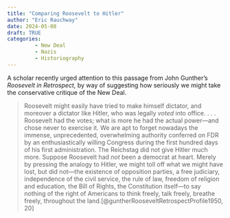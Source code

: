 ```yaml
---
title: "Comparing Roosevelt to Hitler"
author: "Eric Rauchway"
date: 2024-05-08
draft: TRUE
categories:
         - New Deal
         - Nazis
         - Historiography
---
```


A scholar recently urged attention to this passage from John Gunther's *Roosevelt in Retrospect,* by way of suggesting how seriously we might take the conservative critique of the New Deal.

> Roosevelt might easily have tried to make himself dictator, and moreover a dictator like Hitler, who was legally *voted* into office. . . . Roosevelt had the votes; what is more he had the actual power---and chose never to exercise it. We are apt to forget nowadays the immense, unprecedented, overwhelming authority conferred on FDR by an enthusiastically willing Congress during the first hundred days of his first administration. The Reichstag did not give Hitler much more. Suppose Roosevelt had *not* been a democrat at heart. Merely by pressing the analogy to Hitler, we might toll off what we might have lost, but did not---the existence of opposition parties, a free judiciary, independence of the civil service, the rule of law, freedom of religion and education, the Bill of Rights, the Constitution itself---to say nothing of the right of Americans to think freely, talk freely, breathe freely, throughout the land.[@guntherRooseveltRetrospectProfile1950, 20]



